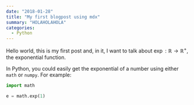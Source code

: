 ```yaml
---
date: "2018-01-28"
title: "My first blogpost using mdx"
summary: "HOLAHOLAHOLA"
categories:
  - Python
---
```


Hello world, this is my first post and, in it, I want to talk about $\exp:\mathbb{R}\to\mathbb{R}^+$, the exponential function.

In Python, you could easily get the exponential of a number using either `math` or `numpy`. For example:

```python
import math

e = math.exp(1)
```
